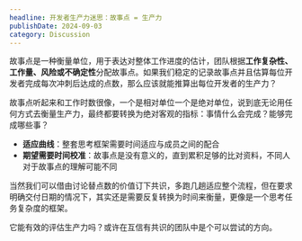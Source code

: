 ```yaml
---
headline: 开发者生产力迷思：故事点 = 生产力
publishDate: 2024-09-03
category: Discussion
---
```


故事点是一种衡量单位，用于表达对整体工作进度的估计，团队根据**工作复杂性、工作量、风险或不确定性**分配故事点。如果我们稳定的记录故事点并且估算每位开发者完成每次冲刺后达成的点数，那么应该就能推算出每位开发者的生产力？

故事点听起来和工作时数很像，一个是相对单位一个是绝对单位，说到底无论用任何方式去衡量生产力，最终都要转换为绝对客观的指标：事情什么会完成？能够完成哪些事？

- **适应曲线**：整套思考框架需要时间适应与成员之间的配合
- **期望需要时间校准**：故事点是没有意义的，直到累积足够的比对资料，不同人对于故事点的理解可能不同

当然我们可以借由讨论替点数的价值订下共识，多跑几趟适应整个流程，但在要求明确交付日期的情况下，其实还是需要反复转换为时间来衡量，更像是一个思考任务复杂度的框架。

它能有效的评估生产力吗？或许在互信有共识的团队中是个可以尝试的方向。

